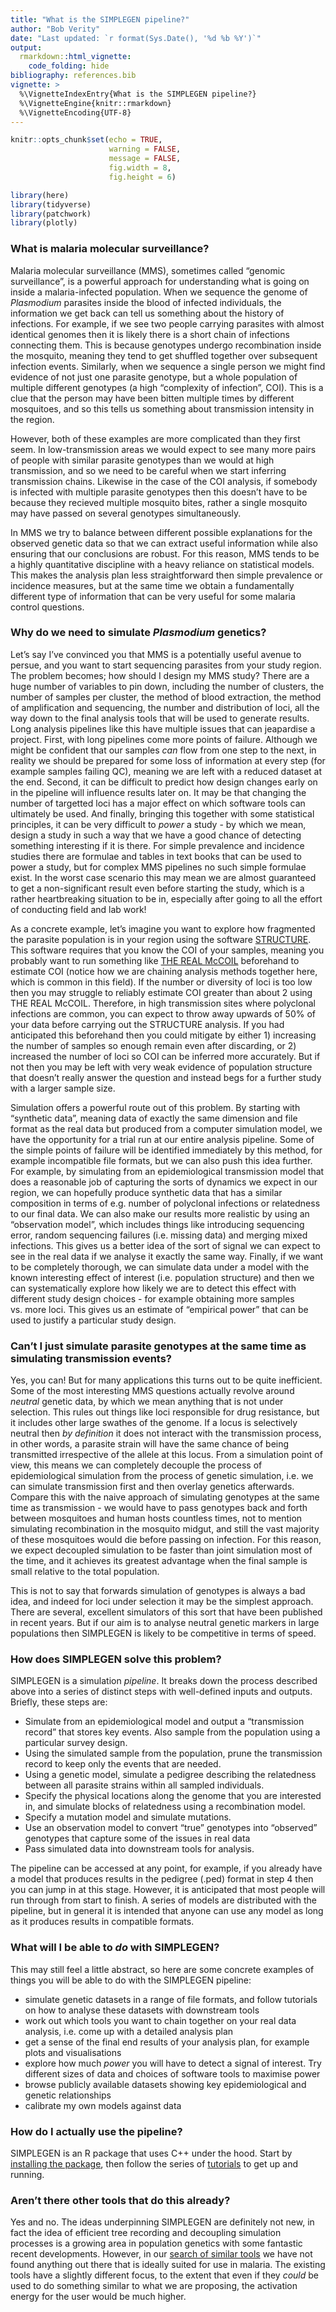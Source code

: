 ---
title: "What is the SIMPLEGEN pipeline?"
author: "Bob Verity"
date: "Last updated: `r format(Sys.Date(), '%d %b %Y')`"
output:
  rmarkdown::html_vignette:
    code_folding: hide
bibliography: references.bib
vignette: >
  %\VignetteIndexEntry{What is the SIMPLEGEN pipeline?}
  %\VignetteEngine{knitr::rmarkdown}
  %\VignetteEncoding{UTF-8}
---

```{r setup, include=FALSE}
knitr::opts_chunk$set(echo = TRUE, 
                      warning = FALSE, 
                      message = FALSE, 
                      fig.width = 8, 
                      fig.height = 6)

library(here)
library(tidyverse)
library(patchwork)
library(plotly)
```

### What is malaria molecular surveillance?

Malaria molecular surveillance (MMS), sometimes called "genomic surveillance", is a powerful approach for understanding what is going on inside a malaria-infected population. When we sequence the genome of *Plasmodium* parasites inside the blood of infected individuals, the information we get back can tell us something about the history of infections. For example, if we see two people carrying parasites with almost identical genomes then it is likely there is a short chain of infections connecting them. This is because genotypes undergo recombination inside the mosquito, meaning they tend to get shuffled together over subsequent infection events. Similarly, when we sequence a single person we might find evidence of not just one parasite genotype, but a whole population of multiple different genotypes (a high "complexity of infection", COI). This is a clue that the person may have been bitten multiple times by different mosquitoes, and so this tells us something about transmission intensity in the region.

However, both of these examples are more complicated than they first seem. In low-transmission areas we would expect to see many more pairs of people with similar parasite genotypes than we would at high transmission, and so we need to be careful when we start inferring transmission chains. Likewise in the case of the COI analysis, if somebody is infected with multiple parasite genotypes then this doesn't have to be because they recieved multiple mosquito bites, rather a single mosquito may have passed on several genotypes simultaneously.

In MMS we try to balance between different possible explanations for the observed genetic data so that we can extract useful information while also ensuring that our conclusions are robust. For this reason, MMS tends to be a highly quantitative discipline with a heavy reliance on statistical models. This makes the analysis plan less straightforward then simple prevalence or incidence measures, but at the same time we obtain a fundamentally different type of information that can be very useful for some malaria control questions.


### Why do we need to simulate *Plasmodium* genetics?

Let's say I've convinced you that MMS is a potentially useful avenue to persue, and you want to start sequencing parasites from your study region. The problem becomes; how should I design my MMS study? There are a huge number of variables to pin down, including the number of clusters, the number of samples per cluster, the method of blood extraction, the method of amplification and sequencing, the number and distribution of loci, all the way down to the final analysis tools that will be used to generate results. Long analysis pipelines like this have multiple issues that can jeapardise a project. First, with long pipelines come more points of failure. Although we might be confident that our samples *can* flow from one step to the next, in reality we should be prepared for some loss of information at every step (for example samples failing QC), meaning we are left with a reduced dataset at the end. Second, it can be difficult to predict how design changes early on in the pipeline will influence results later on. It may be that changing the number of targetted loci has a major effect on which software tools can ultimately be used. And finally, bringing this together with some statistical principles, it can be very difficult to *power* a study - by which we mean, design a study in such a way that we have a good chance of detecting something interesting if it is there. For simple prevalence and incidence studies there are formulae and tables in text books that can be used to power a study, but for complex MMS pipelines no such simple formulae exist. In the worst case scenario this may mean we are almost guaranteed to get a non-significant result even before starting the study, which is a rather heartbreaking situation to be in, especially after going to all the effort of conducting field and lab work!

As a concrete example, let's imagine you want to explore how fragmented the parasite population is in your region using the software [STRUCTURE](https://web.stanford.edu/group/pritchardlab/structure.html). This software requires that you know the COI of your samples, meaning you probably want to run something like [THE REAL McCOIL](https://github.com/EPPIcenter/THEREALMcCOIL) beforehand to estimate COI (notice how we are chaining analysis methods together here, which is common in this field). If the number or diversity of loci is too low then you may struggle to reliably estimate COI greater than about 2 using THE REAL McCOIL. Therefore, in high transmission sites where polyclonal infections are common, you can expect to throw away upwards of 50% of your data before carrying out the STRUCTURE analysis. If you had anticipated this beforehand then you could mitigate by either 1) increasing the number of samples so enough remain even after discarding, or 2) increased the number of loci so COI can be inferred more accurately. But if not then you may be left with very weak evidence of population structure that doesn't really answer the question and instead begs for a further study with a larger sample size.

Simulation offers a powerful route out of this problem. By starting with "synthetic data", meaning data of exactly the same dimension and file format as the real data but produced from a computer simulation model, we have the opportunity for a trial run at our entire analysis pipeline. Some of the simple points of failure will be identified immediately by this method, for example incompatible file formats, but we can also push this idea further. For example, by simulating from an epidemiological transmission model that does a reasonable job of capturing the sorts of dynamics we expect in our region, we can hopefully produce synthetic data that has a similar composition in terms of e.g. number of polyclonal infections or relatedness to our final data. We can also make our results more realistic by using an "observation model", which includes things like introducing sequencing error, random sequencing failures (i.e. missing data) and merging mixed infections. This gives us a better idea of the sort of signal we can expect to see in the real data if we analyse it exactly the same way. Finally, if we want to be completely thorough, we can simulate data under a model with the known interesting effect of interest (i.e. population structure) and then we can systematically explore how likely we are to detect this effect with different study design choices - for example obtaining more samples vs. more loci. This gives us an estimate of "empirical power" that can be used to justify a particular study design.


### Can't I just simulate parasite genotypes at the same time as simulating transmission events?

Yes, you can! But for many applications this turns out to be quite inefficient. Some of the most interesting MMS questions actually revolve around *neutral* genetic data, by which we mean anything that is not under selection. This rules out things like loci responsible for drug resistance, but it includes other large swathes of the genome. If a locus is selectively neutral then *by definition* it does not interact with the transmission process, in other words, a parasite strain will have the same chance of being transmitted irrespective of the allele at this locus. From a simulation point of view, this means we can completely decouple the process of epidemiological simulation from the process of genetic simulation, i.e. we can simulate transmission first and then overlay genetics afterwards. Compare this with the naive approach of simulating genotypes at the same time as transmission - we would have to pass genotypes back and forth between mosquitoes and human hosts countless times, not to mention simulating recombination in the mosquito midgut, and still the vast majority of these mosquitoes would die before passing on infection. For this reason, we expect decoupled simulation to be faster than joint simulation most of the time, and it achieves its greatest advantage when the final sample is small relative to the total population.

This is not to say that forwards simulation of genotypes is always a bad idea, and indeed for loci under selection it may be the simplest approach. There are several, excellent simulators of this sort that have been published in recent years. But if our aim is to analyse neutral genetic markers in large populations then SIMPLEGEN is likely to be competitive in terms of speed.


### How does SIMPLEGEN solve this problem?

SIMPLEGEN is a simulation *pipeline*. It breaks down the process described above into a series of distinct steps with well-defined inputs and outputs. Briefly, these steps are:

- Simulate from an epidemiological model and output a "transmission record" that stores key events. Also sample from the population using a particular survey design.
- Using the simulated sample from the population, prune the transmission record to keep only the events that are needed.
- Using a genetic model, simulate a pedigree describing the relatedness between all parasite strains within all sampled individuals.
- Specify the physical locations along the genome that you are interested in, and simulate blocks of relatedness using a recombination model.
- Specify a mutation model and simulate mutations.
- Use an observation model to convert "true" genotypes into "observed" genotypes that capture some of the issues in real data
- Pass simulated data into downstream tools for analysis.

The pipeline can be accessed at any point, for example, if you already have a model that produces results in the pedigree (.ped) format in step 4 then you can jump in at this stage. However, it is anticipated that most people will run through from start to finish. A series of models are distributed with the pipeline, but in general it is intended that anyone can use any model as long as it produces results in compatible formats.


### What will I be able to *do* with SIMPLEGEN?

This may still feel a little abstract, so here are some concrete examples of things you will be able to do with the SIMPLEGEN pipeline:

- simulate genetic datasets in a range of file formats, and follow tutorials on how to analyse these datasets with downstream tools
- work out which tools you want to chain together on your real data analysis, i.e. come up with a detailed analysis plan
- get a sense of the final end results of your analysis plan, for example plots and visualisations
- explore how much *power* you will have to detect a signal of interest. Try different sizes of data and choices of  software tools to maximise power
- browse publicly available datasets showing key epidemiological and genetic relationships
- calibrate my own models against data


### How do I actually use the pipeline?

SIMPLEGEN is an R package that uses C++ under the hood. Start by [installing the package](https://mrc-ide.github.io/SIMPLEGEN/articles/installation.html), then follow the series of [tutorials](https://mrc-ide.github.io/SIMPLEGEN/404.html) to get up and running.


### Aren't there other tools that do this already?

Yes and no. The ideas underpinning SIMPLEGEN are definitely not new, in fact the idea of efficient tree recording and decoupling simulation processes is a growing area in population genetics with some fantastic recent developments. However, in our [search of similar tools](https://mrc-ide.github.io/SIMPLEGEN/articles/SLiM_review.html) we have not found anything out there that is ideally suited for use in malaria. The existing tools have a slightly different focus, to the extent that even if they *could* be used to do something similar to what we are proposing, the activation energy for the user would be much higher.
